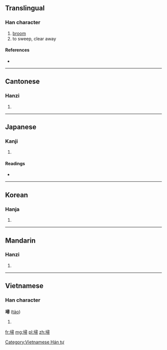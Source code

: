 ==Translingual==

===Han character===
{{Han char|rn=32|rad=土|as=08|sn=11|four=4712<sub>7</sub>|canj=土尸一月 (GSMB)}}

# [[broom]]
# to sweep, clear away

====References====
* {{Han ref|kx=0231.180|dkj=05202|dj=0468.100|hdz=10459.010|uh=57FD|ud=22525|bh=D4B5|bd=54453}}

----

==Cantonese==

===Hanzi===
{{yue-hanzi|jyut=|y=sou3}}

# {{defn|Cantonese|sort=土08}}

----

==Japanese==

===Kanji===
{{ja-kanji|grade=|rs=土08}}

# {{defn|Japanese|sort=土08}}

====Readings====
* {{ja-readings|on=[[そう]] (sō)|kun=[[はく]] (haku)}}

----

==Korean==

===Hanja===
{{ko-hanja|hangeul=소|rv=so|mr=so}}

# {{defn|Korean|sort=土08}}

----

==Mandarin==

===Hanzi===
{{cmn-hanzi|pin=[[sào]] ([[sao4]]),[[sǎo]] ([[sao3]])|wg=sao<sup>4</sup>}}

# {{defn|Mandarin|sort=土08}}

----

==Vietnamese==

===Han character===
'''埽''' ([[tảo]])

# {{defn|Vietnamese}}

[[Category:Vietnamese Hán tự]]

[[fr:埽]]
[[mg:埽]]
[[pl:埽]]
[[zh:埽]]
